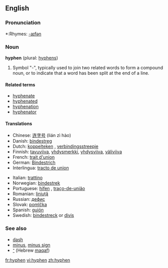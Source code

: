 {{wikipedia}}
==English==
{{Punctuation marks}}

===Pronunciation===
*:Rhymes: [[Rhymes:English:-aɪfən|-aɪfən]]

===Noun===
'''hyphen''' (plural: [[hyphens]])

# Symbol "-", typically used to join two related words to form a compound noun, or to indicate that a word has been split at the end of a line.

====Related terms====
*[[hyphenate]]
*[[hyphenated]]
*[[hyphenation]]
*[[hyphenator]]

====Translations====
{{top}}
*Chinese: [[连字号]] (lián zì hào)
*Danish: [[bindestreg]]
*Dutch: [[koppelteken]] {{n}}, [[verbindingsstreepje]] {{n}}
*Finnish: [[tavuviiva]], [[yhdysmerkki]], [[yhdysviiva]], [[väliviiva]]
*French: [[trait d'union]] {{m}}
*German: [[Bindestrich]] {{m}}
*Interlingua: [[tracto de union]]
{{mid}}
*Italian: [[trattino]] {{m}}
*Norwegian: [[bindestrek]] {{m}}
*Portuguese: [[hífen]] {{m}}, [[traço-de-união]] {{m}}
*Romanian: [[liniuţă]] {{f}}
*Russian: [[дефис]] {{m}}
*Slovak: [[pomlčka]] {{f}}
*Spanish: [[guión]] {{m}}
*Swedish: [[bindestreck]] or [[divis]]
{{bottom}}

===See also===
*[[dash]]
*[[minus]], [[minus sign]]
*[[־]] (Hebrew [[maqaf]])

[[fr:hyphen]]
[[vi:hyphen]]
[[zh:hyphen]]